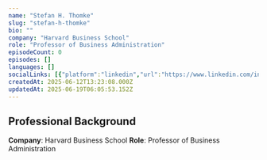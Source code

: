 ```yaml
---
name: "Stefan H. Thomke"
slug: "stefan-h-thomke"
bio: ""
company: "Harvard Business School"
role: "Professor of Business Administration"
episodeCount: 0
episodes: []
languages: []
socialLinks: [{"platform":"linkedin","url":"https://www.linkedin.com/in/stefan-thomke-innovation/"}]
createdAt: 2025-06-12T13:23:08.000Z
updatedAt: 2025-06-19T06:05:53.152Z
---
```


## Professional Background

**Company**: Harvard Business School
**Role**: Professor of Business Administration
